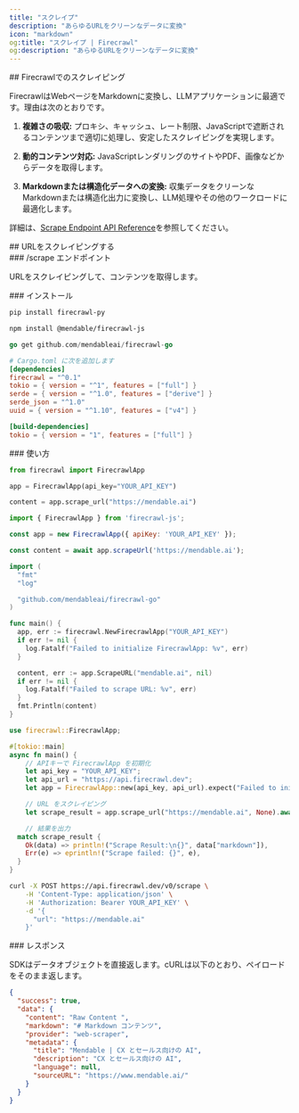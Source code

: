 ```yaml
---
title: "スクレイプ"
description: "あらゆるURLをクリーンなデータに変換"
icon: "markdown"
og:title: "スクレイプ | Firecrawl"
og:description: "あらゆるURLをクリーンなデータに変換"
---
```


<div id="scraping-with-firecrawl">
  ## Firecrawlでのスクレイピング
</div>

FirecrawlはWebページをMarkdownに変換し、LLMアプリケーションに最適です。理由は次のとおりです。

1. **複雑さの吸収:**
   プロキシ、キャッシュ、レート制限、JavaScriptで遮断されるコンテンツまで適切に処理し、安定したスクレイピングを実現します。

2. **動的コンテンツ対応:**
   JavaScriptレンダリングのサイトやPDF、画像などからデータを取得します。

3. **Markdownまたは構造化データへの変換:**
   収集データをクリーンなMarkdownまたは構造化出力に変換し、LLM処理やその他のワークロードに最適化します。

詳細は、[Scrape Endpoint API Reference](https://docs.firecrawl.dev/api-reference/endpoint/scrape)を参照してください。

<div id="scrape-a-url">
  ## URLをスクレイピングする
</div>

<div id="scrape-endpoint">
  ### /scrape エンドポイント
</div>

URLをスクレイピングして、コンテンツを取得します。

<div id="installation">
  ### インストール
</div>

<CodeGroup>

```bash Python
pip install firecrawl-py
```

```bash JavaScript
npm install @mendable/firecrawl-js
```

```go Go
go get github.com/mendableai/firecrawl-go
```

```toml Rust
# Cargo.toml に次を追加します
[dependencies]
firecrawl = "^0.1"
tokio = { version = "^1", features = ["full"] }
serde = { version = "^1.0", features = ["derive"] }
serde_json = "^1.0"
uuid = { version = "^1.10", features = ["v4"] }

[build-dependencies]
tokio = { version = "1", features = ["full"] }
```

</CodeGroup>

<div id="usage">
  ### 使い方
</div>

<CodeGroup>

```python Python
from firecrawl import FirecrawlApp

app = FirecrawlApp(api_key="YOUR_API_KEY")

content = app.scrape_url("https://mendable.ai")
```

```JavaScript JavaScript
import { FirecrawlApp } from 'firecrawl-js';

const app = new FirecrawlApp({ apiKey: 'YOUR_API_KEY' });

const content = await app.scrapeUrl('https://mendable.ai');
```

```go Go
import (
  "fmt"
  "log"

  "github.com/mendableai/firecrawl-go"
)

func main() {
  app, err := firecrawl.NewFirecrawlApp("YOUR_API_KEY")
  if err != nil {
    log.Fatalf("Failed to initialize FirecrawlApp: %v", err)
  }

  content, err := app.ScrapeURL("mendable.ai", nil)
  if err != nil {
    log.Fatalf("Failed to scrape URL: %v", err)
  }
  fmt.Println(content)
}
```

```rust Rust
use firecrawl::FirecrawlApp;

#[tokio::main]
async fn main() {
    // APIキーで FirecrawlApp を初期化
    let api_key = "YOUR_API_KEY";
    let api_url = "https://api.firecrawl.dev";
    let app = FirecrawlApp::new(api_key, api_url).expect("Failed to initialize FirecrawlApp");

    // URL をスクレイピング
    let scrape_result = app.scrape_url("https://mendable.ai", None).await;

    // 結果を出力
  match scrape_result {
    Ok(data) => println!("Scrape Result:\n{}", data["markdown"]),
    Err(e) => eprintln!("Scrape failed: {}", e),
  }
}
```

```bash cURL
curl -X POST https://api.firecrawl.dev/v0/scrape \
    -H 'Content-Type: application/json' \
    -H 'Authorization: Bearer YOUR_API_KEY' \
    -d '{
      "url": "https://mendable.ai"
    }'
```

</CodeGroup>

<div id="response">
  ### レスポンス
</div>

SDKはデータオブジェクトを直接返します。cURLは以下のとおり、ペイロードをそのまま返します。

```json
{
  "success": true,
  "data": {
    "content": "Raw Content ",
    "markdown": "# Markdown コンテンツ",
    "provider": "web-scraper",
    "metadata": {
      "title": "Mendable | CX とセールス向けの AI",
      "description": "CX とセールス向けの AI",
      "language": null,
      "sourceURL": "https://www.mendable.ai/"
    }
  }
}
```

